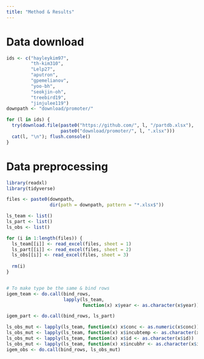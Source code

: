 ```yaml
---
title: "Method & Results"
---
```


# Data download

```r

ids <- c("hayleykim97",
         "th-kim310",
         "Lelp27",
         "aputron",
         "gpemelianov",
         "yoo-bh",
         "seokjin-oh",
         "treebird19",
         "jinjulee119")
downpath <- "download/promoter/" 

for (l in ids) {
  try(download.file(paste0("https://github.com/", l, "/partdb.xlsx"),
                    paste0("download/promoter/", l, ".xlsx")))
  cat(l, "\n"); flush.console()
}

```


# Data preprocessing

```r
library(readxl)
library(tidyverse)

files <- paste0(downpath,
                dir(path = downpath, pattern = "*.xlsx$"))

ls_team <- list()
ls_part <- list()
ls_obs <- list()

for (i in 1:length(files)) {
  ls_team[[i]] <- read_excel(files, sheet = 1)
  ls_part[[i]] <- read_excel(files, sheet = 2)
  ls_obs[[i]] <- read_excel(files, sheet = 3)
  
  rm(i)
}


# To make type be the same & bind rows
igem_team <- do.call(bind_rows,
                     lapply(ls_team,
                            function(x) x$year <- as.character(x$year)))

igem_part <- do.call(bind_rows, ls_part)

ls_obs_mut <- lapply(ls_team, function(x) x$conc <- as.numeric(x$conc))
ls_obs_mut <- lapply(ls_team, function(x) x$incubtemp <- as.character(x$incubtemp))
ls_obs_mut <- lapply(ls_team, function(x) x$id <- as.character(x$id))
ls_obs_mut <- lapply(ls_team, function(x) x$incubhr <- as.character(x$incubhr))
igem_obs <- do.call(bind_rows, ls_obs_mut)

```

